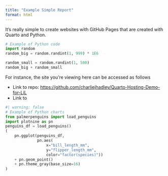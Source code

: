 ```yaml
---
title: "Example Simple Report"
format: html
---
```


It's really simple to create websites with GitHub Pages that are created with Quarto and Python.

```python
# Example of Python code
import random
random_big = random.randint(1, 999) * 1E6

random_small = random.randint(1, 500)
random_big + random_small
```

For instance, the site you're viewing here can be accessed as follows

- Link to repo: <https://github.com/charliejhadley/Quarto-Hosting-Demo-for-LiL>
- Link to 

```python
#| warning: false
# Example of Python charts
from palmerpenguins import load_penguins
import plotnine as pn
penguins_df = load_penguins()
(
    pn.ggplot(penguins_df,
              pn.aes(
                  x="bill_length_mm",
                  y="flipper_length_mm",
                  color="factor(species)"))
    + pn.geom_point()
    + pn.theme_gray(base_size=16)
)
```
